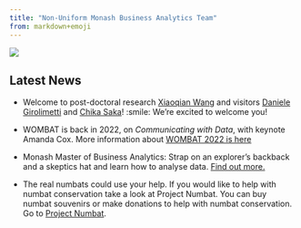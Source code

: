 ```yaml
---
title: "Non-Uniform Monash Business Analytics Team"
from: markdown+emoji
---
```


![](/img/numbats_webimage.jpeg)

<h2>Latest News</h2>

* Welcome to post-doctoral research [Xiaoqian Wang](/people/current/wang-xiaoqian/) and visitors [Daniele Girolimetti](/people/visitors/girolimetto-daniele/) and [Chika Saka](/people/visitors/saka-chika/)!
:smile: We're excited to welcome you!

* WOMBAT is back in 2022, on *Communicating with Data*, with keynote Amanda Cox. More information about [WOMBAT 2022 is here](https://numbats.github.io/WOMBAT2022/)

* Monash Master of Business Analytics: Strap on an explorer's backback and a skeptics hat and learn how to analyse data. [Find out more.](https://www.monash.edu/business/master-of-business-analytics#events)

* The real numbats could use your help. If you would like to help with numbat conservation take a look at Project Numbat. You can buy numbat souvenirs or make donations to help with numbat conservation. Go to [Project Numbat](http://www.numbat.org.au).

